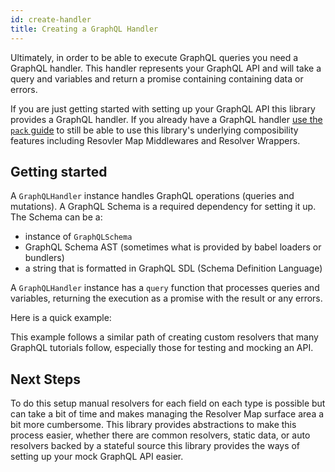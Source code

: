 ```yaml
---
id: create-handler
title: Creating a GraphQL Handler
---
```



Ultimately, in order to be able to execute GraphQL queries you need a GraphQL handler. This handler represents your
GraphQL API and will take a query and variables and return a promise containing containing data or errors.

If you are just getting started with setting up your GraphQL API this library provides a GraphQL handler. If you already
have a GraphQL handler [use the `pack` guide](../guides/pack) to still be able to use this library's underlying
composibility features including Resovler Map Middlewares and Resolver Wrappers.

## Getting started

A `GraphQLHandler` instance handles GraphQL operations (queries and mutations). A GraphQL Schema is a required
dependency for setting it up. The Schema can be a:

- instance of `GraphQLSchema`
- GraphQL Schema AST (sometimes what is provided by babel loaders or bundlers)
- a string that is formatted in GraphQL SDL (Schema Definition Language)

A `GraphQLHandler` instance has a `query` function that processes queries and variables, returning the execution as a
promise with the result or any errors.

Here is a quick example:

<CreateHandlerExample />
<GraphQLResult result={createHandlerExampleResult} />

This example follows a similar path of creating custom resolvers that many GraphQL tutorials follow, especially those
for testing and mocking an API.

## Next Steps

To do this setup manual resolvers for each field on each type is possible but can take a bit of time and makes managing
the Resolver Map surface area a bit more cumbersome. This library provides abstractions to make this process easier,
whether there are common resolvers, static data, or auto resolvers backed by a stateful source this library provides the
ways of setting up your mock GraphQL API easier.

